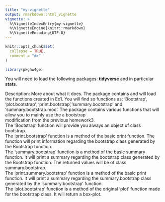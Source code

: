 ```yaml
---
title: "my-vignette"
output: rmarkdown::html_vignette
vignette: >
  %\VignetteIndexEntry{my-vignette}
  %\VignetteEngine{knitr::rmarkdown}
  %\VignetteEncoding{UTF-8}
---
```


```r
knitr::opts_chunk$set(
  collapse = TRUE,
  comment = "#>"
)
```

```r
library(pkghw4ge)
```

You will need to load the following packages: **tidyverse** and in particular **stats**.

Description: More about what it does.
             The package contains and will load the functions created in Ex1.
             You will find so functions as: 'Bootstrap', 'plot.bootstrap', 
             'print.bootstrap','summary.bootstrap' and 'summary.bootstrap.mod'.
             The package contains various functions that will allow you to mainly
             use the a bootstrap    
             modification from the previous homework3.    
             The 'Bootstrap' function will provide you always an object of class
             bootstrap.  
             The 'print.bootstrap' function is a method of the basic print
             function. 
             The function will print information regarding the bootstrap class
             generated by the Bootstrap function.   
             The 'summary.bootstrap' function is a method of the basic summary
             function. 
             It will print a summary regarding the bootstrap class generated by
             the Bootstrap function. 
             The returned values will be of class summary.bootstrap.   
             The 'print.summary.bootstrap' function is a method of the basic
             print function. 
             It will print a summary regarding the summary.bootstrap class
             generated by the 'summary.bootstrap' function.   
             The 'plot.bootstrap' function is a method of the original 'plot'
             function made for the bootstrap class. 
             It will return a box-plot.
